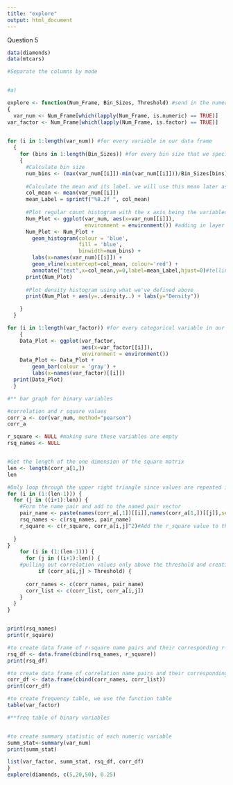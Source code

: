 ```yaml
---
title: "explore"
output: html_document
---
```


Question 5

```r
data(diamonds)
data(mtcars)

#Separate the columns by mode


#a) 

explore <- function(Num_Frame, Bin_Sizes, Threshold) #send in the numeric data frames, some bin sizes which we will specify later in our input, and a specific threshold
{
  var_num <- Num_Frame[which(lapply(Num_Frame, is.numeric) == TRUE)]
var_factor <- Num_Frame[which(lapply(Num_Frame, is.factor) == TRUE)]

  
for (i in 1:length(var_num)) #for every variable in our data frame
  {
    for (bins in 1:length(Bin_Sizes)) #for every bin size that we specify in our input
    {
      #Calculate bin size
      num_bins <- (max(var_num[[i]])-min(var_num[[i]]))/Bin_Sizes[bins]
      
      #Calculate the mean and its label. we will use this mean later as the x intercept
      col_mean <- mean(var_num[[i]])
      mean_Label = sprintf("%8.2f ", col_mean)
      
      #Plot regular count histogram with the x axis being the variables in our data frame, and specifying that we stay in the local (and not global) environment to acoid errors
      Num_Plot <- ggplot(var_num, aes(x=var_num[[i]]),
                         environment = environment()) #adding in layer of a red straight line where the column mean is and labels for each of the variable in our data frame
      Num_Plot <- Num_Plot +
        geom_histogram(colour = 'blue',
                       fill = 'blue',
                       binwidth=num_bins) +
        labs(x=names(var_num)[[i]]) +
        geom_vline(xintercept=col_mean, colour='red') +
        annotate("text",x=col_mean,y=0,label=mean_Label,hjust=0)#telling it where to place the labels we created. hjust means horizontal adjustment
      print(Num_Plot)
      
      #Plot density histogram using what we've defined above
      print(Num_Plot + aes(y=..density..) + labs(y="Density"))

    } 
  }

for (i in 1:length(var_factor)) #for every categorical variable in our data frame that we input, we will create a ggplot base layer then add a bar graph layer with the x axis containing each category of our input variables. we will also label the x axis with the name of each variable
    {
    Data_Plot <- ggplot(var_factor,
                        aes(x=var_factor[[i]]),
                        environment = environment())
    Data_Plot <- Data_Plot +
        geom_bar(colour = 'gray') +
        labs(x=names(var_factor)[[i]])
  print(Data_Plot)
  }

#** bar graph for binary variables

#correlation and r square values
corr_a <- cor(var_num, method="pearson")
corr_a

r_square <- NULL #making sure these variables are empty
rsq_names <- NULL


#Get the length of the one dimension of the square matrix
len <- length(corr_a[1,])
len

#Only loop through the upper right triangle since values are repeated in the correlation matrix
for (i in (1:(len-1))) {
  for (j in ((i+1):len)) {
    #Form the name pair and add to the named pair vector
    pair_name <- paste(names(corr_a[,1])[[i]],names(corr_a[1,])[[j]],sep="-")
    rsq_names <- c(rsq_names, pair_name)
    r_square <- c(r_square, corr_a[i,j]^2)#Add the r_square value to the value vector
   
  }
}
    for (i in (1:(len-1))) {
      for (j in ((i+1):len)) {
    #pulling out correlation values only above the threshold and creating name pairs for each
          if (corr_a[i,j] > Threshold) {
  
      corr_names <- c(corr_names, pair_name)
      corr_list <- c(corr_list, corr_a[i,j])
    }
  }
}


print(rsq_names)
print(r_square)

#to create data frame of r-square name pairs and their corresponding r-square values
rsq_df <- data.frame(cbind(rsq_names, r_square))
print(rsq_df)

#to create data frame of correlation name pairs and their corresponding Pearson correlation values
corr_df <- data.frame(cbind(corr_names, corr_list))
print(corr_df)

#to create frequency table, we use the function table
table(var_factor)

#**freq table of binary variables


#to create summary statistic of each numeric variable
summ_stat<-summary(var_num)
print(summ_stat)

list(var_factor, summ_stat, rsq_df, corr_df)
}
explore(diamonds, c(5,20,50), 0.25)
```

